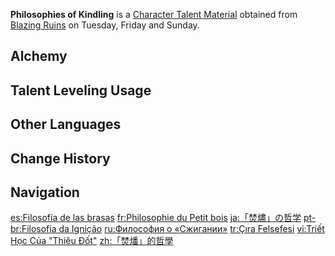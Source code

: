{{Item Infobox
|id          = 104352
|image       = Item Philosophies of Kindling.png
|type        = Character Talent Materials
|group2      = Talent Books
|invCategory = Character Development Items
|group       = Kindling Books
|quality     = 4
|description = Offering up kindling is the established rule of the [[Nation of Pyro]].<br>What is meant by offering kindling is to offer up a sacrifice before one obtains something, though it does not always guarantee a response or return. Its true meaning lies in paying a price without expecting a reward — for in the end, the day when the fruits will be reaped is sure to come.
|day1        = Tuesday
|day2        = Friday
|day3        = Sunday
|source1     = Blazing Ruins
|source2     = [[Crafting]]
}}
'''Philosophies of Kindling''' is a [[Character Talent Material]] obtained from [[Blazing Ruins]] on Tuesday, Friday and Sunday.

==Alchemy==
{{Recipe
|type = Crafting
|Guide to Kindling = 3
|Mora = 550
|sort = Guide to Kindling;Mora
}}

==Talent Leveling Usage==
{{Talent Leveling Usage}}

==Other Languages==
{{Other Languages
|en       = Philosophies of Kindling
|zhs      = 「焚燔」的哲学
|zhs_rm   = 
|zht      = 「焚燔」的哲學
|zht_rm   = 
|zh_tl    = 
|ja       = 「焚燼」の哲学
|ja_rm    = "Funjin" no Tetsugaku
|ja_tl    = 
|ko       = 「소각」의 철학
|ko_tl    = 
|es       = Filosofía de las brasas
|es_tl    = Philosophy of the Embers
|fr       = Philosophie du Petit bois
|fr_tl    = Philosophy of Kindling
|ru       = Философия о «Сжигании»
|ru_tl    = Philosophy of "Burning"
|th       = Philosophies of Kindling
|vi       = Triết Học Của "Thiêu Đốt"
|vi_tl    = Philosophy of "Burning"
|de       = Philosophie der „Verbrennung“
|de_tl    = Philosophy of "Burning"
|id       = Philosophies of Kindling
|pt       = Filosofia da Ignição
|pt_tl    = 
|tr       = Çıra Felsefesi
|tr_tl    = 
|it       = Filosofie della combustione
|it_tl    = 
}}

==Change History==
{{Change History|5.0}}

==Navigation==
{{Development Item Navbox|Character Talent Materials}}

[[es:Filosofía de las brasas]]
[[fr:Philosophie du Petit bois]]
[[ja:「焚燼」の哲学]]
[[pt-br:Filosofia da Ignição]]
[[ru:Философия о «Сжигании»]]
[[tr:Çıra Felsefesi]]
[[vi:Triết Học Của "Thiêu Đốt"]]
[[zh:「焚燔」的哲學]]